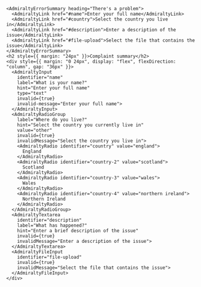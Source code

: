 ```tsx
<AdmiraltyErrorSummary heading="There's a problem">
  <AdmiraltyLink href="#name">Enter your full name</AdmiraltyLink>
  <AdmiraltyLink href="#country">Select the country you live in</AdmiraltyLink>
  <AdmiraltyLink href="#description">Enter a description of the issue</AdmiraltyLink>
  <AdmiraltyLink href="#file-upload">Select the file that contains the issue</AdmiraltyLink>
</AdmiraltyErrorSummary>
<h2 style={{ margin: "24px" }}>Complaint summary</h2>
<div style={{ margin: "0 24px", display: "flex", flexDirection: "column", gap: "36px" }}>
  <AdmiraltyInput
    identifier="name"
    label="What is your name?"
    hint="Enter your full name"
    type="text"
    invalid={true}
    invalid-message="Enter your full name">
  </AdmiraltyInput>
  <AdmiraltyRadioGroup
    label="Where do you live?"
    hint="Select the country you currently live in"
    value="other"
    invalid={true}
    invalidMessage="Select the country you live in">
    <AdmiraltyRadio identifier="country" value="england">
      England
    </AdmiraltyRadio>
    <AdmiraltyRadio identifier="country-2" value="scotland">
      Scotland
    </AdmiraltyRadio>
    <AdmiraltyRadio identifier="country-3" value="wales">
      Wales
    </AdmiraltyRadio>
    <AdmiraltyRadio identifier="country-4" value="northern ireland">
      Northern Ireland
    </AdmiraltyRadio>
  </AdmiraltyRadioGroup>
  <AdmiraltyTextarea
    identifier="description"
    label="What has happened?"
    hint="Enter a brief description of the issue"
    invalid={true}
    invalidMessage="Enter a description of the issue">
  </AdmiraltyTextarea>
  <AdmiraltyFileInput
    identifier="file-upload"
    invalid={true}
    invalidMessage="Select the file that contains the issue">
  </AdmiraltyFileInput>
</div>
```

